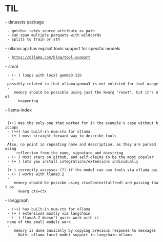 = TIL =

- datasets package
  - gotcha: takes source attribute as path
  - can span multiple parquets with wildcards
  - splits to train or sth
- ollama api has explicit tools support for specific models
  - [[https://ollama.com/blog/tool-support]]
- smol 
  - (- ) loops with local gemma3:12b
    - possibly related to that ollama:gemma3 is not enlisted for tool usage
  -    memory should be possible using just the kwarg 'reset', but it's not
       happening
- llama-index
  - (++) Was the only one that worked for in the example's case without hiccups
  - (++) has built-in num-ctx for ollama
  - (+ ) most straight-forward way to describe tools
    - Also, no point in repeating name and description, as they are parsed using
      reflection from the name, signature and docstring
  - (+ ) Most stars on github, and self-claims to be the most popular
  - (+ ) lets you install integrations/extensions individually
  - (+ ) correctly assesses (?) if the model can use tools via ollama api
  - (+ ) works with llama3.2
  -    memory should be possibe using ctx=Context(alfred) and passing that as
       kwarg ctx=ctx
- langgraph
  - (++) has built-in num-ctx for ollama
  - (+ ) extensions mostly via langchain
  - (- ) llama3.2 doesn't quite work with it - none of the small models work
  -    memory is done basically by copying previous response to messages
  -    Note: ollama local model support in langchain-ollama


